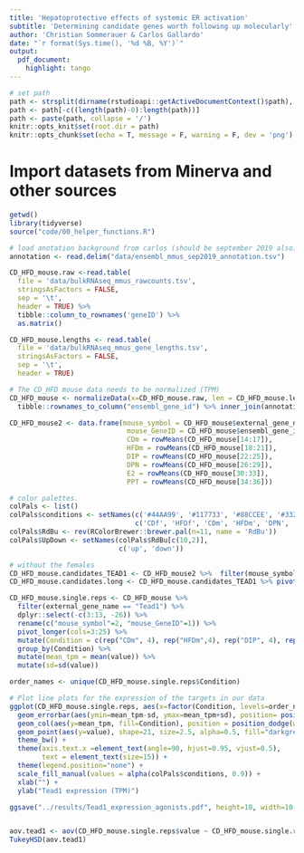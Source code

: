 ```yaml
---
title: 'Hepatoprotective effects of systemic ER activation'
subtitle: 'Determining candidate genes worth following up molecularly'
author: 'Christian Sommerauer & Carlos Gallardo'
date: "`r format(Sys.time(), '%d %B, %Y')`"
output:
  pdf_document:
    highlight: tango
---
```


```r
# set path
path <- strsplit(dirname(rstudioapi::getActiveDocumentContext()$path), '/')[[1]]
path <- path[-c((length(path)-0):length(path))]
path <- paste(path, collapse = '/')
knitr::opts_knit$set(root.dir = path)
knitr::opts_chunk$set(echo = T, message = F, warning = F, dev = 'png')

```
# Import datasets from Minerva and other sources
```r
getwd()
library(tidyverse)
source("code/00_helper_functions.R")
```

```r
# load anotation background from carlos (should be september 2019 also)
annotation <- read.delim("data/ensembl_mmus_sep2019_annotation.tsv")

CD_HFD_mouse.raw <-read.table(
  file = 'data/bulkRNAseq_mmus_rawcounts.tsv',
  stringsAsFactors = FALSE,
  sep = '\t',
  header = TRUE) %>%
  tibble::column_to_rownames('geneID') %>%
  as.matrix()

CD_HFD_mouse.lengths <- read.table(
  file = 'data/bulkRNAseq_mmus_gene_lengths.tsv',
  stringsAsFactors = FALSE,
  sep = '\t',
  header = TRUE)

# The CD_HFD mouse data needs to be normalized (TPM)
CD_HFD_mouse <- normalizeData(x=CD_HFD_mouse.raw, len = CD_HFD_mouse.lengths$length, method = "TPM") %>%
  tibble::rownames_to_column("ensembl_gene_id") %>% inner_join(annotation, .)

CD_HFD_mouse2 <- data.frame(mouse_symbol = CD_HFD_mouse$external_gene_name,
                             mouse_GeneID = CD_HFD_mouse$ensembl_gene_id,
                             CDm = rowMeans(CD_HFD_mouse[14:17]),
                             HFDm = rowMeans(CD_HFD_mouse[18:21]),
                             DIP = rowMeans(CD_HFD_mouse[22:25]),
                             DPN = rowMeans(CD_HFD_mouse[26:29]),
                             E2 = rowMeans(CD_HFD_mouse[30:33]), 
                             PPT = rowMeans(CD_HFD_mouse[34:36]))

```

```r
# color palettes. 
colPals <- list()
colPals$conditions <- setNames(c('#44AA99', '#117733', '#88CCEE', '#332288', '#DDCC77', '#CC6677', '#AA4499', '#882255'),
                               c('CDf', 'HFDf', 'CDm', 'HFDm', 'DPN', 'DIP', 'E2', 'PPT'))
colPals$RdBu <- rev(RColorBrewer::brewer.pal(n=11, name = 'RdBu'))
colPals$UpDown <- setNames(colPals$RdBu[c(10,2)],
                           c('up', 'down'))
```

```r
# without the females
CD_HFD_mouse.candidates_TEAD1 <- CD_HFD_mouse2 %>%  filter(mouse_symbol == "Tead1")
CD_HFD_mouse.candidates.long <- CD_HFD_mouse.candidates_TEAD1 %>% pivot_longer(cols=3:8) 

CD_HFD_mouse.single.reps <- CD_HFD_mouse %>%  
  filter(external_gene_name == "Tead1") %>% 
  dplyr::select(-c(3:13, -26)) %>% 
  rename(c("mouse_symbol"=2, "mouse_GeneID"=1)) %>% 
  pivot_longer(cols=3:25) %>% 
  mutate(Condition = c(rep("CDm", 4), rep("HFDm",4), rep("DIP", 4), rep("DPN",4), rep("E2", 4), rep("PPT", 3))) %>% 
  group_by(Condition) %>% 
  mutate(mean_tpm = mean(value)) %>% 
  mutate(sd=sd(value))

order_names <- unique(CD_HFD_mouse.single.reps$Condition)

# Plot line plots for the expression of the targets in our data
ggplot(CD_HFD_mouse.single.reps, aes(x=factor(Condition, levels=order_names))) +
  geom_errorbar(aes(ymin=mean_tpm-sd, ymax=mean_tpm+sd), position= position_dodge(width=0.9), width=0.3) +
  geom_col(aes(y=mean_tpm, fill=Condition), position = position_dodge(width=0.9), color="black") +
  geom_point(aes(y=value), shape=21, size=2.5, alpha=0.5, fill="darkgrey", position = position_dodge(width=0.9)) +
  theme_bw() +
  theme(axis.text.x =element_text(angle=90, hjust=0.95, vjust=0.5),
        text = element_text(size=15)) +
  theme(legend.position="none") +
  scale_fill_manual(values = alpha(colPals$conditions, 0.9)) +
  xlab("") +
  ylab("Tead1 expression (TPM)")

ggsave("../results/Tead1_expression_agonists.pdf", height=10, width=10, units="cm")


aov.tead1 <- aov(CD_HFD_mouse.single.reps$value ~ CD_HFD_mouse.single.reps$Condition)
TukeyHSD(aov.tead1)
```

